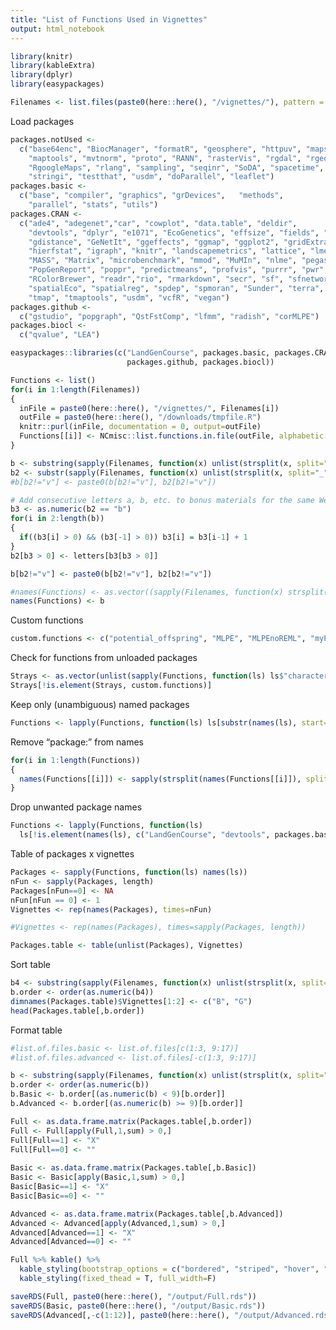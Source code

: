 ```yaml
---
title: "List of Functions Used in Vignettes"
output: html_notebook
---
```



```r
library(knitr)
library(kableExtra)
library(dplyr)
library(easypackages)
```



```r
Filenames <- list.files(paste0(here::here(), "/vignettes/"), pattern = "Rmd") 
```



Load packages
```r
packages.notUsed <- 
  c("base64enc", "BiocManager", "formatR", "geosphere", "httpuv", "maps", 
    "maptools", "mvtnorm", "proto", "RANN", "rasterVis", "rgdal", "rgeos", 
    "RgoogleMaps", "rlang", "sampling", "seqinr", "SoDA", "spacetime", 
    "stringi", "testthat", "usdm", "doParallel", "leaflet")
packages.basic <- 
  c("base", "compiler", "graphics", "grDevices",   "methods", 
    "parallel", "stats", "utils")
packages.CRAN <- 
  c("ade4", "adegenet","car", "cowplot", "data.table", "deldir", 
    "devtools", "dplyr", "e1071", "EcoGenetics", "effsize", "fields", "foreach", 
    "gdistance", "GeNetIt", "ggeffects", "ggmap", "ggplot2", "gridExtra", "here", 
    "hierfstat", "igraph", "knitr", "landscapemetrics", "lattice", "lme4", "mapplots",
    "MASS", "Matrix", "microbenchmark", "mmod", "MuMIn", "nlme", "pegas", 
    "PopGenReport", "poppr", "predictmeans", "profvis", "purrr", "pwr", "raster", 
    "RColorBrewer", "readr","rio", "rmarkdown", "secr", "sf", "sfnetworks", "sp", 
    "spatialEco", "spatialreg", "spdep", "spmoran", "Sunder", "terra", "tibble", 
    "tmap", "tmaptools", "usdm", "vcfR", "vegan")
packages.github <- 
  c("gstudio", "popgraph", "QstFstComp", "lfmm", "radish", "corMLPE")
packages.biocl <- 
  c("qvalue", "LEA")

easypackages::libraries(c("LandGenCourse", packages.basic, packages.CRAN, 
                          packages.github, packages.biocl))
```

```r
Functions <- list()
for(i in 1:length(Filenames))
{
  inFile = paste0(here::here(), "/vignettes/", Filenames[i])
  outFile = paste0(here::here(), "/downloads/tmpfile.R")
  knitr::purl(inFile, documentation = 0, output=outFile)
  Functions[[i]] <- NCmisc::list.functions.in.file(outFile, alphabetic = TRUE)
}

b <- substring(sapply(Filenames, function(x) unlist(strsplit(x, split="_"))[1]), first=5)
b2 <- substr(sapply(Filenames, function(x) unlist(strsplit(x, split="_"))[2]), 1, 1)
#b[b2!="v"] <- paste0(b[b2!="v"], b2[b2!="v"])

# Add consecutive letters a, b, etc. to bonus materials for the same Week (not yet relevant)
b3 <- as.numeric(b2 == "b")
for(i in 2:length(b))
{
  if((b3[i] > 0) && (b3[-1] > 0)) b3[i] = b3[i-1] + 1
}
b2[b3 > 0] <- letters[b3[b3 > 0]]

b[b2!="v"] <- paste0(b[b2!="v"], b2[b2!="v"])

#names(Functions) <- as.vector((sapply(Filenames, function(x) strsplit(x, "[.]")[[1]][1])))
names(Functions) <- b
```

Custom functions

```r
custom.functions <- c("potential_offspring", "MLPE", "MLPEnoREML", "myPal", "method1", "method2", "method3", "method4", "myFunction", "myFunction.cmp", "createpops", "getArray", "getSunder", "get.Si")
```

Check for functions from unloaded packages

```r

Strays <- as.vector(unlist(sapply(Functions, function(ls) ls$"character(0)")))
Strays[!is.element(Strays, custom.functions)]
```

Keep only (unambiguous) named packages

```r
Functions <- lapply(Functions, function(ls) ls[substr(names(ls), start=1,stop=1) == "p"])
```

Remove "package:" from names

```r
for(i in 1:length(Functions))
{
  names(Functions[[i]]) <- sapply(strsplit(names(Functions[[i]]), split=":"), function(x) x[2])
}
```

Drop unwanted package names

```r
Functions <- lapply(Functions, function(ls) 
  ls[!is.element(names(ls), c("LandGenCourse", "devtools", packages.basic))])
```

Table of packages x vignettes

```r
Packages <- sapply(Functions, function(ls) names(ls))
nFun <- sapply(Packages, length)
Packages[nFun==0] <- NA
nFun[nFun == 0] <- 1
Vignettes <- rep(names(Packages), times=nFun)

#Vignettes <- rep(names(Packages), times=sapply(Packages, length))

Packages.table <- table(unlist(Packages), Vignettes)


```

Sort table
```r
b4 <- substring(sapply(Filenames, function(x) unlist(strsplit(x, split="_"))[1]), first=5)
b.order <- order(as.numeric(b4))
dimnames(Packages.table)$Vignettes[1:2] <- c("B", "G")
head(Packages.table[,b.order])
```


Format table

```r
#list.of.files.basic <- list.of.files[c(1:3, 9:17)]
#list.of.files.advanced <- list.of.files[-c(1:3, 9:17)]

b <- substring(sapply(Filenames, function(x) unlist(strsplit(x, split="_"))[1]), first=5)
b.order <- order(as.numeric(b))
b.Basic <- b.order[(as.numeric(b) < 9)[b.order]]
b.Advanced <- b.order[(as.numeric(b) >= 9)[b.order]]

Full <- as.data.frame.matrix(Packages.table[,b.order])
Full <- Full[apply(Full,1,sum) > 0,]
Full[Full==1] <- "X"
Full[Full==0] <- ""
  
Basic <- as.data.frame.matrix(Packages.table[,b.Basic])
Basic <- Basic[apply(Basic,1,sum) > 0,]
Basic[Basic==1] <- "X"
Basic[Basic==0] <- ""

Advanced <- as.data.frame.matrix(Packages.table[,b.Advanced])
Advanced <- Advanced[apply(Advanced,1,sum) > 0,]
Advanced[Advanced==1] <- "X"
Advanced[Advanced==0] <- ""
```

```r
Full %>% kable() %>%
  kable_styling(bootstrap_options = c("bordered", "striped", "hover", "condensed", "responsive")) %>%
  kable_styling(fixed_thead = T, full_width=F)
```

```r
saveRDS(Full, paste0(here::here(), "/output/Full.rds"))
saveRDS(Basic, paste0(here::here(), "/output/Basic.rds"))
saveRDS(Advanced[,-c(1:12)], paste0(here::here(), "/output/Advanced.rds"))
```


